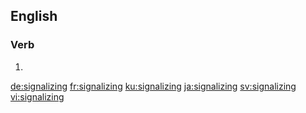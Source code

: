 
==English==

===Verb===
{{head|en|present participle}}

# {{present participle of|signalize|lang=en}}

[[de:signalizing]]
[[fr:signalizing]]
[[ku:signalizing]]
[[ja:signalizing]]
[[sv:signalizing]]
[[vi:signalizing]]